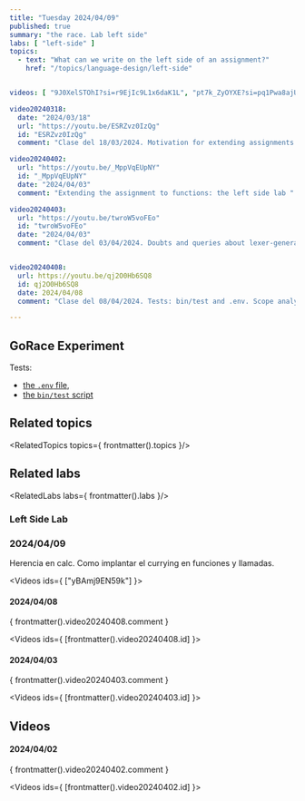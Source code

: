 ```yaml
---
title: "Tuesday 2024/04/09"
published: true
summary: "the race. Lab left side"
labs: [ "left-side" ]
topics: 
  - text: "What can we write on the left side of an assignment?"
    href: "/topics/language-design/left-side"


videos: [ "9J0XelSTOhI?si=r9EjIc9L1x6daK1L", "pt7k_ZyOYXE?si=pq1Pwa8ajUqJVioz", "Y7f87gn8B3s?si=LZbezF1AxcZmyyr_", "kbSFcqni__0?si=WVkTrYLf7YN7HSNH"]

video20240318: 
  date: "2024/03/18"
  url: "https://youtu.be/ESRZvz0IzQg"
  id: "ESRZvz0IzQg"
  comment: "Clase del 18/03/2024. Motivation for extending assignments so that on the left-side we can modify functions" 

video20240402:
  url: "https://youtu.be/_MppVqEUpNY"
  id: "_MppVqEUpNY"
  date: "2024/04/03"
  comment: "Extending the assignment to functions: the left side lab "

video20240403:
  url: "https://youtu.be/twroW5voFEo"
  id: "twroW5voFEo"
  date: "2024/04/03"
  comment: "Clase del 03/04/2024. Doubts and queries about lexer-generator. The FunctionObject class. Callable instances. First steps on the assign function"


video20240408:
  url: https://youtu.be/qj2O0Hb6SQ8
  id: qj2O0Hb6SQ8
  date: 2024/04/08
  comment: "Clase del 08/04/2024. Tests: bin/test and .env. Scope analysis and the left side of an assignment. The assign function. Performance of the assign function"

---
```


## GoRace Experiment


Tests: 
- [the `.env` file](https://github.com/ULL-ESIT-PL/left-side-template/blob/main/.env), 
- [the `bin/test` script](https://github.com/ULL-ESIT-PL/left-side-template/blob/main/bin/test)

## Related topics

<RelatedTopics topics={ frontmatter().topics }/>

## Related labs

<RelatedLabs labs={ frontmatter().labs }/>

### Left Side Lab

### 2024/04/09

Herencia en calc. 
Como implantar el currying en funciones y llamadas.

<Videos ids={ ["yBAmj9EN59k"] }></Videos>


#### 2024/04/08

{ frontmatter().video20240408.comment }

<Videos ids={ [frontmatter().video20240408.id] }></Videos>

#### 2024/04/03

{ frontmatter().video20240403.comment }

<Videos ids={ [frontmatter().video20240403.id] }></Videos>


## Videos

#### 2024/04/02

{ frontmatter().video20240402.comment }

<Videos ids={ [frontmatter().video20240402.id] }></Videos>






